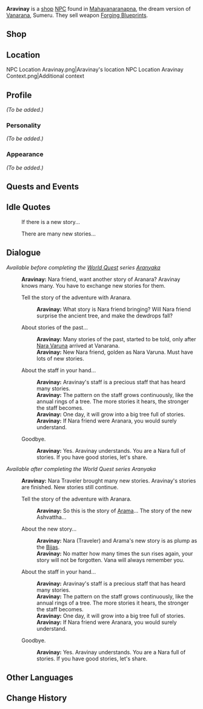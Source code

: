 {{Meta
<!-- Remove this template after adding the missing info -->
|missing_NPC_profile  = yes
}}
{{Character Infobox
|type             = NPC
|image            = NPC Aravinay.png
|affiliation      = Aranara
|region           = Sumeru
}}
'''Aravinay''' is a [[shop]] [[NPC]] found in [[Mahavanaranapna]], the dream version of [[Vanarana]], Sumeru. They sell weapon [[Forging Blueprints]].

==Shop==
{{Shop/Header|currency=Stories of You and the Aranara|vendor=Aravinay}}
{{Shop|Tale of the Forest King|1|1}}
{{Shop|Tale of the Desert|1|1}}
{{Shop|Tale of the King's Squire|1|1}}
{{Shop|Tale of the Moonlight|1|1}}
{{Shop|Tale of the Portent|1|1}}
{{Shop/Footer}}

==Location==
<gallery>
NPC Location Aravinay.png|Aravinay's location
NPC Location Aravinay Context.png|Additional context
</gallery>

==Profile==
<!-- Detailed story/lore information goes here. -->
''(To be added.)''

===Personality===
''(To be added.)''

===Appearance===
<!-- Keep appearance section short and concise. Limit to 2 paragraphs with 3-4 sentences each. -->
''(To be added.)''

==Quests and Events==
{{Quests and Events}}

==Idle Quotes==
{{Dialogue start}}
: {{DIcon|Idle}} If there is a new story...
: {{DIcon|Idle}} There are many new stories...
{{Dialogue end}}

==Dialogue==
'' Available before completing the [[World Quest]] series [[Aranyaka]]''
{{Dialogue start}}
:'''Aravinay:''' Nara friend, want another story of Aranara? Aravinay knows many. You have to exchange new stories for them.
:{{DIcon|Shop}} Tell the story of the adventure with Aranara.
::'''Aravinay:''' What story is Nara friend bringing? Will Nara friend surprise the ancient tree, and make the dewdrops fall?
:{{DIcon}} About stories of the past...
::'''Aravinay:''' Many stories of the past, started to be told, only after [[Nara Varuna]] arrived at Vanarana.
::'''Aravinay:''' New Nara friend, golden as Nara Varuna. Must have lots of new stories.
:{{DIcon}} About the staff in your hand...
::'''Aravinay:''' Aravinay's staff is a precious staff that has heard many stories.
::'''Aravinay:''' The pattern on the staff grows continuously, like the annual rings of a tree. The more stories it hears, the stronger the staff becomes.
::'''Aravinay:''' One day, it will grow into a big tree full of stories.
::'''Aravinay:''' If Nara friend were Aranara, you would surely understand.
:{{DIcon}} Goodbye.
::'''Aravinay:''' Yes. Aravinay understands. You are a Nara full of stories. If you have good stories, let's share.
{{Dialogue end}}

''Available after completing the World Quest series Aranyaka''
{{Dialogue start}}
:'''Aravinay:''' Nara Traveler brought many new stories. Aravinay's stories are finished. New stories still continue.
:{{DIcon|Shop}} Tell the story of the adventure with Aranara.
::'''Aravinay:''' So this is the story of [[Arama]]... The story of the new Ashvattha...
:{{DIcon}} About the new story...
::'''Aravinay:''' Nara (Traveler) and Arama's new story is as plump as the [[Bija]]s.
::'''Aravinay:''' No matter how many times the sun rises again, your story will not be forgotten. Vana will always remember you.
:{{DIcon}} About the staff in your hand...
::'''Aravinay:''' Aravinay's staff is a precious staff that has heard many stories.
::'''Aravinay:''' The pattern on the staff grows continuously, like the annual rings of a tree. The more stories it hears, the stronger the staff becomes.
::'''Aravinay:''' One day, it will grow into a big tree full of stories.
::'''Aravinay:''' If Nara friend were Aranara, you would surely understand.
:{{DIcon}} Goodbye.
::'''Aravinay:''' Yes. Aravinay understands. You are a Nara full of stories. If you have good stories, let's share.
{{Dialogue end}}
<!--
==Event Dialogue==
===Event Name===
{{Dialogue start}}
:'''Aravinay:'''
{{Dialogue end}}

==Trivia==
*
-->

==Other Languages==
{{Other Languages
|en      = Aravinay
|zhs     = 兰随尼
|zhs_rm  = Lánsuíní
|zht     = 蘭隨尼
|zht_rm  = Lánsuíní
|ja      = アランビナイ
|ja_rm   = Aranbinai
|ko      = 아란비나이
|ko_rm   = Aranbinai
|es      = Aravinay
|fr      = Aravinay
|ru      = Аравиней
|th      = Aravinay
|vi      = Aravinay
|de      = Aravinay
|id      = Aravinay
|pt      = Aravinay
|tr      = Aravinay
|it      = Aravinay
}}

==Change History==
{{Change History|3.0}}
<!--
==References==
{{Reflist}}
-->